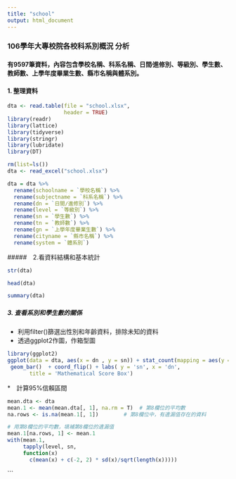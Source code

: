 ```yaml
---
title: "school"
output: html_document
---
```


### 106學年大專校院各校科系別概況 分析
#### 有9597筆資料，內容包含學校名稱、科系名稱、日間∕進修別、等級別、學生數、教師數、上學年度畢業生數、縣市名稱與體系別。

#### 1. 整理資料
```r
dta <- read.table(file = "school.xlsx", 
                  header = TRUE)
library(readr)
library(lattice)
library(tidyverse)
library(stringr)
library(lubridate)
library(DT)

rm(list=ls())
dta <- read_excel("school.xlsx")

dta = dta %>%
  rename(schoolname = `學校名稱`) %>%
  rename(subjectname = `科系名稱`) %>%
  rename(dn = `日間∕進修別`) %>%
  rename(level = `等級別`) %>%
  rename(sn = `學生數`) %>%
  rename(tn = `教師數`) %>%
  rename(gn = `上學年度畢業生數`) %>%
  rename(cityname = `縣市名稱`) %>%
  rename(system = `體系別`)
```

#####　2.看資料結構和基本統計
```r
str(dta)
```

```r
head(dta)
```

```r
summary(dta)
```

##### 3. 查看系別和學生數的關係
* 利用filter()篩選出性別和年齡資料，排除未知的資料
* 透過ggplot2作圖，作箱型圖
```r
library(ggplot2)
ggplot(data = dta, aes(x = dn , y = sn)) + stat_count(mapping = aes(y = sn), data = dta, geom = "bar",na.rm = FALSE)
 geom_bar()  + coord_flip() + labs( y = 'sn', x = 'dn', 
       title = 'Mathematical Score Box')
```

*　計算95%信賴區間
```r
mean.dta <- dta
mean.1 <- mean(mean.dta[, 1], na.rm = T)  # 第8欄位的平均數
na.rows <- is.na(mean.1[, 1])        # 第8欄位中，有遺漏值存在的資料

# 用第8欄位的平均數，填補第8欄位的遺漏值
mean.1[na.rows, 1] <- mean.1
with(mean.1, 
     tapply(level, sn,
     function(x) 
       c(mean(x) + c(-2, 2) * sd(x)/sqrt(length(x)))))
```


```